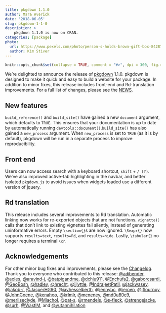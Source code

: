 ```yaml
---
title: pkgdown 1.1.0
author: Mara Averick
date: '2018-06-05'
slug: pkgdown-1-1-0
description: >
    pkgdown 1.1.0 is now on CRAN.
categories: [package]
photo:
  url: https://www.pexels.com/photo/person-s-holds-brown-gift-box-842876/
  author: Kim Stiver
---
```


```r
knitr::opts_chunk$set(collapse = TRUE, comment = "#>", dpi = 300, fig.retina = 2)
```

We're delighted to announce the release of [pkgdown](http://pkgdown.r-lib.org/)
1.1.0. pkgdown is designed to make it quick and easy to build a website for
your package. In addition to minor fixes, this release includes front-end and
Rd-translation improvements. For a full list of changes, please see the 
[NEWS](https://github.com/r-lib/pkgdown/blob/master/NEWS.md#pkgdown-110).

## New features

`build_reference()` and `build_site()` have gained a new `document` argument,
which defaults to `TRUE`. This ensures that your documentation is up to date
by automatically running `devtools::document()`.`build_site()` has also gained
a `new_process` argument. When `new_process` is set to `TRUE` (as it is by
default), pkgdown will be run in a separate process to improve reproducibility.

## Front end

Users can now access search with a keyboard shortcut, `shift` + `/ (?)`.
We've also improved active-tab highlighting in the navbar, and better isolated
`pkgdown.js` to avoid issues when widgets loaded use a different version of
jquery.

## Rd translation

This release includes several improvements to Rd translation. Automatic linking
now works for re-exported objects that are not functions. `vignette()` calls
that don't link to existing vignettes fail silently, instead of generating
uninformative errors. Empty `\section{}`s are now ignored. `\Sexpr{}` now
supports `results=text`, `results=Rd`, and `results=hide`. Lastly, `\tabular{}`
no longer requires a terminal `\cr`.

## Acknowledgements

For other minor bug fixes and improvements, please see the [Changelog](http://pkgdown.r-lib.org/news/index.html#pkgdown-1-1-0). 
Thank you to everyone who contributed to this release:
[\@adibender](https://github.com/adibender), [\@aoles](https://github.com/aoles), [\@aravind-j](https://github.com/aravind-j), [\@batpigandme](https://github.com/batpigandme), [\@dchiu911](https://github.com/dchiu911), [\@Enchufa2](https://github.com/Enchufa2), [\@gaborcsardi](https://github.com/gaborcsardi), [\@GeoBosh](https://github.com/GeoBosh), [\@hadley](https://github.com/hadley), [\@hrecht](https://github.com/hrecht), [\@ijlyttle](https://github.com/ijlyttle), [\@IndrajeetPatil](https://github.com/IndrajeetPatil), [\@jackwasey](https://github.com/jackwasey), [\@jakob-r](https://github.com/jakob-r), [\@JasperHG90](https://github.com/JasperHG90), [\@jayhesselberth](https://github.com/jayhesselberth), [\@jennybc](https://github.com/jennybc), [\@jeroen](https://github.com/jeroen), [\@jflournoy](https://github.com/jflournoy), [\@JohnCoene](https://github.com/JohnCoene), [\@kenahoo](https://github.com/kenahoo), [\@krlmlr](https://github.com/krlmlr), [\@mcneney](https://github.com/mcneney), [\@md0u80c9](https://github.com/md0u80c9), [\@merliseclyde](https://github.com/merliseclyde), [\@Miachol](https://github.com/Miachol), [\@pat-s](https://github.com/pat-s), [\@rmendels](https://github.com/rmendels), [\@s-fleck](https://github.com/s-fleck), [\@strengejacke](https://github.com/strengejacke), [\@surh](https://github.com/surh), [\@WastlM](https://github.com/WastlM), and [\@yutannihilation](https://github.com/yutannihilation)
